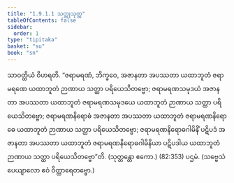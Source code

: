 ```yaml
---
title: "1.9.1.1 သတ္ထုသုတ္တ"
tableOfContents: false
sidebar:
  order: 1
type: "tipitaka"
basket: "su"
book: "sn"
---
```



<DynamicBreadcrumb />

<Division number="73" book="sn" e="ch" v="18" p="290">

<Paragraph number="570" book="sn">
သာဝတ္ထိယံ ဝိဟရတိ. “ဇရာမရဏံ, ဘိက္ခဝေ, အဇာနတာ အပဿတာ ယထာဘူတံ ဇရာမရဏေ ယထာဘူတံ ဉာဏာယ သတ္ထာ ပရိယေသိတဗ္ဗော; ဇရာမရဏသမုဒယံ အဇာနတာ အပဿတာ ယထာဘူတံ ဇရာမရဏသမုဒယေ ယထာဘူတံ ဉာဏာယ သတ္ထာ ပရိယေသိတဗ္ဗော; ဇရာမရဏနိရောဓံ အဇာနတာ အပဿတာ ယထာဘူတံ ဇရာမရဏနိရောဓေ ယထာဘူတံ ဉာဏာယ သတ္ထာ ပရိယေသိတဗ္ဗော; ဇရာမရဏနိရောဓဂါမိနိံ ပဋိပဒံ အဇာနတာ အပဿတာ ယထာဘူတံ ဇရာမရဏနိရောဓဂါမိနိယာ ပဋိပဒါယ ယထာဘူတံ ဉာဏာယ သတ္ထာ ပရိယေသိတဗ္ဗော”တိ. (သုတ္တန္တော ဧကော.) (82:<Emphasis>353</Emphasis>)

</Paragraph>
</Division>

<Paragraph number="571" type="center" book="sn">
ပဌမံ.



</Paragraph>

<Paragraph number="572" type="center" book="sn">
(သဗ္ဗေသံ ပေယျာလော ဧဝံ ဝိတ္ထာရေတဗ္ဗော.)
</Paragraph>